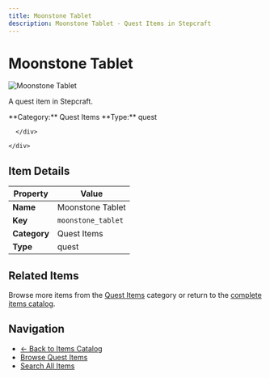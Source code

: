 ```yaml
---
title: Moonstone Tablet
description: Moonstone Tablet - Quest Items in Stepcraft
---
```


# Moonstone Tablet

<div className="flex items-start gap-6 mb-8">
  <div className="flex-shrink-0">
    <img src="/assets/quest_items/moonstone_tablet.png" alt="Moonstone Tablet" className="w-24 h-24 border rounded-lg" />
  </div>
  <div className="flex-1">
    <div className="space-y-2">
      <p className="text-lg text-muted-foreground">A quest item in Stepcraft.</p>
      <div className="flex flex-wrap gap-4 text-sm">
        <span className="px-2 py-1 bg-blue-100 dark:bg-blue-900 rounded-md">
          **Category:** Quest Items
        </span>
        <span className="px-2 py-1 bg-green-100 dark:bg-green-900 rounded-md">
          **Type:** quest
        </span>
        
        
      </div>
      
    </div>
  </div>
</div>

## Item Details

| Property | Value |
|----------|-------|
| **Name** | Moonstone Tablet |
| **Key** | `moonstone_tablet` |
| **Category** | Quest Items |
| **Type** | quest |





## Related Items

Browse more items from the [Quest Items](/items#quest-items) category or return to the [complete items catalog](/items).

## Navigation

- [← Back to Items Catalog](/items)
- [Browse Quest Items](/items#quest-items)
- [Search All Items](/items)
